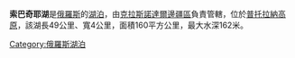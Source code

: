 {{Infobox body of water|image=|pushpin_map=Russia|坐标={{coord|display=title}}|countries={{RUS}}}}
'''索巴奇耶湖'''是[[俄羅斯|俄羅斯]]的[[湖泊|湖泊]]，由[[克拉斯諾達爾邊疆區|克拉斯諾達爾邊疆區]]負責管轄，位於[[普托拉納高原|普托拉納高原]]，該湖長49公里、寬4公里，面積160平方公里，最大水深162米。

{{Russia-geo-stub}}
[[Category:俄羅斯湖泊|Category:俄羅斯湖泊]]